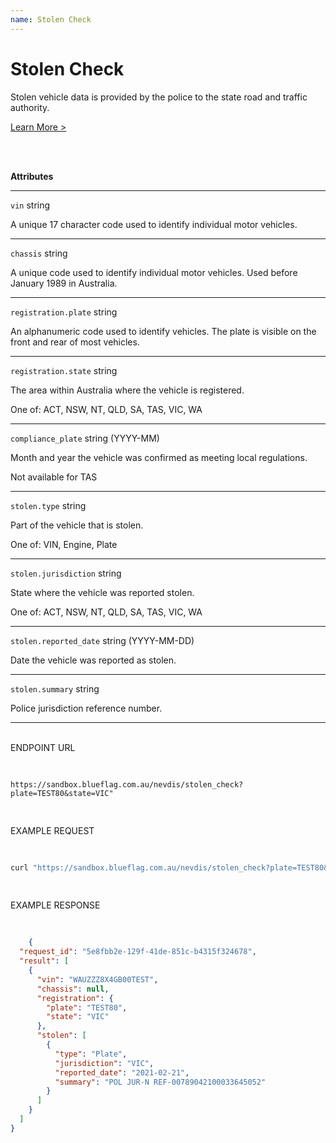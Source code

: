 ```yaml
---
name: Stolen Check
---
```




<NextSeo
    title='Stolen Check'
    description='Stolen vehicle data is provided by the police to the state road and traffic authority'
/>

<HStack>
<Box className="attributes" h="100%" px="40px" py="10px">

# Stolen Check

Stolen vehicle data is provided by the police to the state road and traffic authority.
<br />

[Learn More >](https://blueflag.com.au/blog/stolen-vehicle/)

<br /> <br />

**Attributes**
___

`vin` <span className="smaller-text">string</span>

A unique 17 character code used to identify individual motor vehicles.

___

`chassis` <span className="smaller-text">string</span>

A unique code used to identify individual motor vehicles. Used before January 1989 in Australia.

___

`registration.plate` <span className="smaller-text">string</span>

An alphanumeric code used to identify vehicles. The plate is visible on the front and rear of most vehicles.

___

`registration.state` <span className="smaller-text">string</span>

The area within Australia where the vehicle is registered.

<p className="smaller-text">One of: ACT, NSW, NT, QLD, SA, TAS, VIC, WA</p>

___

`compliance_plate` <span className="smaller-text">string (YYYY-MM)</span>

Month and year the vehicle was confirmed as meeting local regulations.

<p className="smaller-text">Not available for TAS</p>

___

`stolen.type` <span className="smaller-text">string</span>

Part of the vehicle that is stolen.

<p className="smaller-text">One of: VIN, Engine, Plate</p>

___

`stolen.jurisdiction` <span className="smaller-text">string</span>

State where the vehicle was reported stolen.

<p className="smaller-text">One of: ACT, NSW, NT, QLD, SA, TAS, VIC, WA</p>

___

`stolen.reported_date` <span className="smaller-text">string (YYYY-MM-DD)</span>

Date the vehicle was reported as stolen.

___

`stolen.summary` <span className="smaller-text">string</span>

Police jurisdiction reference number.

___


</Box>

<Box className="box2" h="100%" px="40px" py="10px">

<br />

<div className="method-example-response">
    <div className="method-example-request-topbar">
        <div className="method-example-request-title">ENDPOINT URL</div>
    </div>
    <pre className="IntroSection-pre">

```
https://sandbox.blueflag.com.au/nevdis/stolen_check?plate=TEST80&state=VIC"
```

</pre>
</div>

<div className="method-example-response">
    <div className="method-example-request-topbar">
        <div className="method-example-request-title">EXAMPLE REQUEST</div>
    </div>
    <pre className="IntroSection-pre">

```bash
curl "https://sandbox.blueflag.com.au/nevdis/stolen_check?plate=TEST80&state=VIC" -H "Authorization: secret_SANDBOX_f1nlZOh0Xr1JvMgJy0d0l9i5JybnBEAYfl7isuU0_o-1GkBsaN8f"
```

</pre>
</div>


<div className="method-example-response">
    <div className="method-example-request-topbar">
        <div className="method-example-request-title">EXAMPLE RESPONSE</div>
    </div>
    <pre className="IntroSection-pre">

```json
    {
  "request_id": "5e8fbb2e-129f-41de-851c-b4315f324678",
  "result": [
    {
      "vin": "WAUZZZ8X4GB00TEST",
      "chassis": null,
      "registration": {
        "plate": "TEST80",
        "state": "VIC"
      },
      "stolen": [
        {
          "type": "Plate",
          "jurisdiction": "VIC",
          "reported_date": "2021-02-21",
          "summary": "POL JUR-N REF-00789042100033645052"
        }
      ]
    }
  ]
}
```

</pre>
</div>

</Box>

</HStack>





